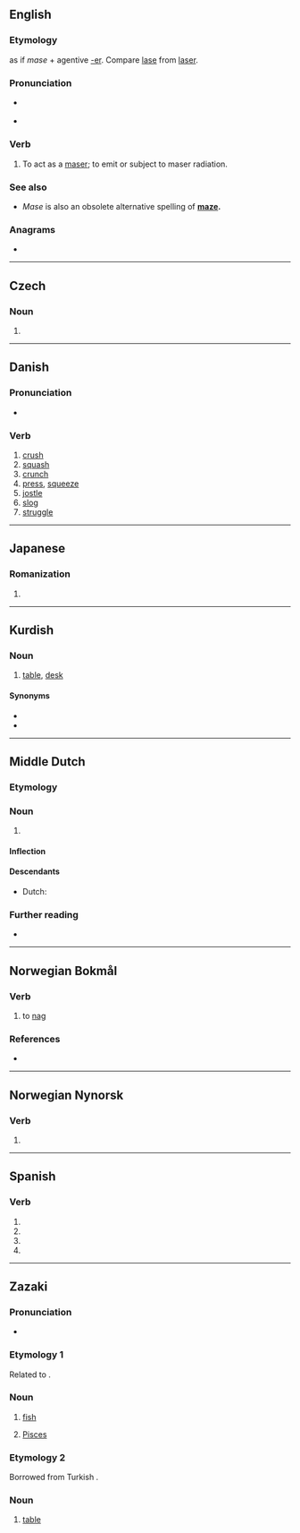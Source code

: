 {{also|Mase|masé|måse}}
==English==

===Etymology===
{{back-formation|maser|lang=en|nodot=1}} as if ''mase'' + agentive [[-er]]. Compare [[lase]] from [[laser]].

===Pronunciation===
* {{a|GenAm}} {{IPA|/meɪz/|lang=en}}
* {{rhymes|eɪz|lang=en}}

===Verb===
{{en-verb|mas}}

# To act as a [[maser]]; to emit or subject to maser radiation.

===See also===
* ''Mase'' is also an obsolete alternative spelling of '''[[maze]].'''

===Anagrams===
* {{anagrams|en|ASME|MSAE|Mesa|Same|eams|meas|mesa|same|seam}}

----

==Czech==

===Noun===
{{head|cs|noun form}}

# {{inflection of|maso||loc|s|lang=cs}}

----

==Danish==

===Pronunciation===
* {{IPA|/maːsə/|[ˈmæːsə]|lang=da}}

===Verb===
{{head|da|verb|imperative|mas|present|maser|past|maste|or|masede|past participle|mast|or|maset}}

# [[crush]]
# [[squash]]
# [[crunch]]
# [[press]], [[squeeze]]
# [[jostle]]
# [[slog]]
# [[struggle]]

----

==Japanese==

===Romanization===
{{ja-romaji}}

# {{ja-romanization of|ませ}}

----

==Kurdish==

===Noun===
{{ku-noun|f}}

# [[table]], [[desk]]

====Synonyms====
* {{l|ku|doşk}}
* {{l|ku|mêze}}

----

==Middle Dutch==

===Etymology===
{{rfe|dum}}

===Noun===
{{dum-noun|head=māse|f}}

# {{place|dum|t1=Meuse|river}}

====Inflection====
{{rfinfl|dum|noun}}

====Descendants====
* Dutch: {{l|nl|Maas}}

===Further reading===
* {{R:VMNW|ID83032}}

----

==Norwegian Bokmål==

===Verb===
{{head|nb|verb|imperative|mas|present tense|maser|simple past|masa|or|maset|or|maste|past participle|masa|or|maset|or|mast}}

# to [[nag]]

===References===
* {{R:The Bokmål Dictionary}}

----

==Norwegian Nynorsk==

===Verb===
{{nn-verb-1}}

# {{alternative form of|masa|lang=nn}}

----

==Spanish==

===Verb===
{{head|es|verb form}}

# {{es-verb form of|ending=ar|mood=imperative|pers=2|formal=yes|number=singular|masar}}
# {{es-verb form of|ending=ar|mood=subjunctive|tense=present|pers=1|number=singular|masar}}
# {{es-verb form of|ending=ar|mood=subjunctive|tense=present|pers=2|formal=yes|number=singular|masar}}
# {{es-verb form of|ending=ar|mood=subjunctive|tense=present|pers=3|number=singular|masar}}

----

==Zazaki==

===Pronunciation===
* {{hyphenation|ma|se|lang=zza}}

===Etymology 1===
Related to {{cog|fa|ماهی|tr=māhī}}.

===Noun===
{{head|zza|noun}}

# [[fish]]
# {{lb|zza|astronomy|astrology}} [[Pisces]]

===Etymology 2===
Borrowed from Turkish {{m|tr|masa}}.

===Noun===
{{head|zza|noun}}

# [[table]]